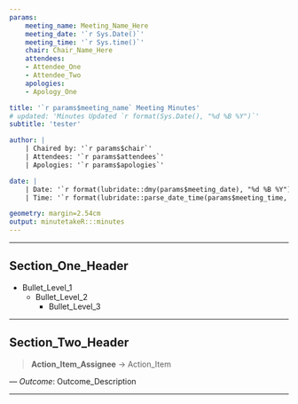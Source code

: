 ```yaml
---
params:
    meeting_name: Meeting_Name_Here
    meeting_date: '`r Sys.Date()`'
    meeting_time: '`r Sys.time()`'
    chair: Chair_Name_Here
    attendees:
    - Attendee_One
    - Attendee_Two
    apologies:
    - Apology_One

title: '`r params$meeting_name` Meeting Minutes'
# updated: 'Minutes Updated `r format(Sys.Date(), "%d %B %Y")`'
subtitle: 'tester'

author: |
    | Chaired by: '`r params$chair`'
    | Attendees: '`r params$attendees`'
    | Apologies: '`r params$apologies`'

date: |
    | Date: '`r format(lubridate::dmy(params$meeting_date), "%d %B %Y")`'
    | Time: '`r format(lubridate::parse_date_time(params$meeting_time, "HM"), "%H:%M%p")`'

geometry: margin=2.54cm
output: minutetakeR:::minutes
---
```


***
## Section_One_Header
* Bullet_Level_1
    + Bullet_Level_2
        - Bullet_Level_3

***

## Section_Two_Header

>**Action_Item_Assignee** -> Action_Item

--- *Outcome*: Outcome_Description

***

